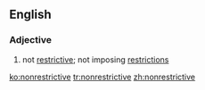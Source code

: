 ==English==

===Adjective===
{{en-adj|-}}

# not [[restrictive]]; not imposing [[restriction]]s

[[ko:nonrestrictive]]
[[tr:nonrestrictive]]
[[zh:nonrestrictive]]